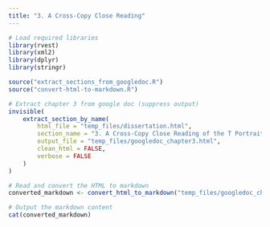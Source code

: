 ```yaml
---
title: "3. A Cross-Copy Close Reading"
---
```


```r
# Load required libraries
library(rvest)
library(xml2)
library(dplyr)
library(stringr)

source("extract_sections_from_googledoc.R")
source("convert-html-to-markdown.R")
```

```r
# Extract chapter 3 from google doc (suppress output)
invisible(
    extract_section_by_name(
        html_file = "temp_files/dissertation.html", 
        section_name = "3. A Cross-Copy Close Reading of the T Portraits", 
        output_file = "temp_files/googledoc_chapter3.html", 
        clean_html = FALSE, 
        verbose = FALSE
    )
)

# Read and convert the HTML to markdown
converted_markdown <- convert_html_to_markdown("temp_files/googledoc_chapter3.html")

# Output the markdown content
cat(converted_markdown)
```
